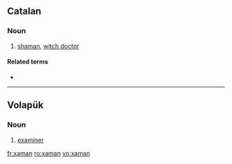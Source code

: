 ==Catalan==
{{wikipedia|lang=ca}}

===Noun===
{{ca-noun|m}}

# [[shaman]], [[witch doctor]]

====Related terms====
* {{l|ca|xamanisme}}

----

==Volapük==

===Noun===
{{infl|vo|noun}}

# [[examiner]]

[[fr:xaman]]
[[ro:xaman]]
[[vo:xaman]]